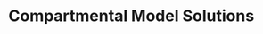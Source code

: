 # Compartmental Model Solutions

\documentclass{article}
\usepackage{amsmath}

\begin{document}

System of Equations

1.  $\dot{S} = -\beta SI + \alpha R$

2.  $\dot{I} = \beta SI - \gamma I$

3.  $\dot{R} = \gamma I - \alpha R$

Alternatively, substituting $R = 1 - S - I$:

1.  $\dot{S} = -\beta SI + \alpha(1 - S - I)$

2.  $\dot{I} = \beta SI - \gamma I$

3.  $\dot{R} = \gamma I - \alpha R$

Jacobian Matrix:

$$
J =
\begin{bmatrix}
-\beta I - \alpha & -\beta S - \alpha & \alpha \\
\beta I & \beta S - \gamma & 0
\end{bmatrix}
$$

Disease-Free Equilibrium (DFE):

At the DFE: $I^* = 0$, $S^* = 0$

$$
J_{DFE} =
\begin{bmatrix}
-\alpha & -\beta - \alpha \\
0 & \beta - \gamma
\end{bmatrix}
$$

Determinant and Characteristic Equation:

$$
\det(J_{DFE} - \lambda I) = 0
$$

$$
\det
\begin{bmatrix}
-\alpha - \lambda & -\beta - \alpha \\
0 & \beta - \gamma - \lambda
\end{bmatrix}
= (-\alpha - \lambda)(\beta - \gamma - \lambda) - 0 = 0
$$

$$
(\alpha + \lambda)(\beta - \gamma - \lambda) = 0
$$

$$
\lambda_1 = -\alpha, \quad \lambda_2 = \beta - \gamma
$$

Eigenvalues and Stability of the Disease-Free Equilibrium (DFE):

From the characteristic equation:
$$
(\alpha + \lambda)(\beta - \gamma - \lambda) = 0
$$

We obtain the eigenvalues:
$$
\lambda_1 = -\alpha, \lambda_2 = \beta - \gamma
$$

Since
$$
\lambda_1 = -\alpha < 0, \lambda_2 = \beta - \gamma < 0 \iff \beta < \gamma
$$

we define the basic reproduction number:
$$
R_0 = \frac{\beta}{\gamma}
$$

Thus, the Disease-Free Equilibrium (DFE) is stable if
$$
R_0 < 1
$$
and unstable if $R_0 > 1$.

Endemic Equilibrium ($I^* > 0$):

At endemic equilibrium, where infection persists:

$$
S^* = \frac{\gamma}{\beta} = \frac{1}{R_0}, 
I^* = \frac{\alpha (1 - \frac{\gamma}{\beta})}{\gamma + \alpha}
$$

System equations:

1.  $\dot{S} = -\beta S I + \alpha (1 - S - I)$

2.  $\dot{I} = \beta S I - \gamma I = (\beta S - \gamma)I$

Jacobian Matrix at Endemic Equilibrium:

$$
J =
\begin{bmatrix}
-\beta I^* - \alpha & -\beta S^* - \alpha \\
\beta I^* & \beta S^* - \gamma
\end{bmatrix}
$$

Substituting $S^* = \frac{\gamma}{\beta}$:

$$
J =
\begin{bmatrix}
-\beta I^* - \alpha & -\gamma - \alpha \\
\beta I^* & 0
\end{bmatrix}
$$

Characteristic Equation:

$$
\det(J - \lambda I) = 0
$$

$$
\det
\begin{bmatrix}
-\beta I^* - \alpha - \lambda & -\gamma - \alpha \\
\beta I^* & -\lambda
\end{bmatrix}
= 0
$$

$$
(-\beta I^* - \alpha - \lambda)(-\lambda) - (-\gamma - \alpha)(\beta I^*) = 0
$$

$$
(\beta I^* + \alpha + \lambda)\lambda + \beta I^*(\gamma + \alpha) = 0
$$

Therefore, the characteristic equation is:
$$
\lambda^2 + (\beta I^* + \alpha)\lambda + \beta I^*(\gamma + \alpha) = 0
$$

Eigenvalues:

$$
\lambda = 
\frac{ -(\beta I^* + \alpha) \pm 
\sqrt{(\beta I^* + \alpha)^2 - 4\beta I^*(\gamma + \alpha)} }{2}
$$

Since all parameters $\alpha, \beta, \gamma, I^* > 0$, both roots have negative real parts.  
Therefore, both eigenvalues are negative and the endemic equilibrium is stable.

DFE is stable if $R_0 < 1$;  
Endemic equilibrium is stable if $R_0 > 1$.

\end{document}

